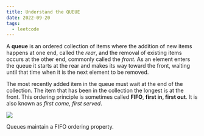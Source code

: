 ```yaml
---
title: Understand the QUEUE
date: 2022-09-20
tags:
  - leetcode
---
```

A **queue** is an ordered collection of items where the addition of new items happens at one end, called the *rear*, and the removal of existing items occurs at the other end, commonly called the *front*. As an element enters the queue it starts at the rear and makes its way toward the front, waiting until that time when it is the next element to be removed.

The most recently added item in the queue must wait at the end of the collection. The item that has been in the collection the longest is at the front. This ordering principle is sometimes called **FIFO**, **first in, first out**. It is also known as *first come, first served*.

![](https://runestone.academy/ns/books/published/pythonds3/_images/basicqueue.png)

Queues maintain a FIFO ordering property.